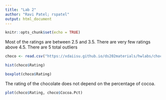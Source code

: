 ```yaml
---
title: "Lab 2"
author: "Ravi Patel; rspatel"
output: html_document
---
```


```r
knitr::opts_chunk$set(echo = TRUE)
```

Most of the ratings are between 2.5 and 3.5. There are very few ratings above 4.5. There are 5 total outliers  
```r
choco <- read.csv("https://xdaiisu.github.io/ds202materials/hwlabs/choco.csv")

hist(choco$Rating)
```

```r
boxplot(choco$Rating)
```

The rating of the chocolate does not depend on the percentage of cocoa.
```r
plot(choco$Rating, choco$Cocoa.Pct)
```




